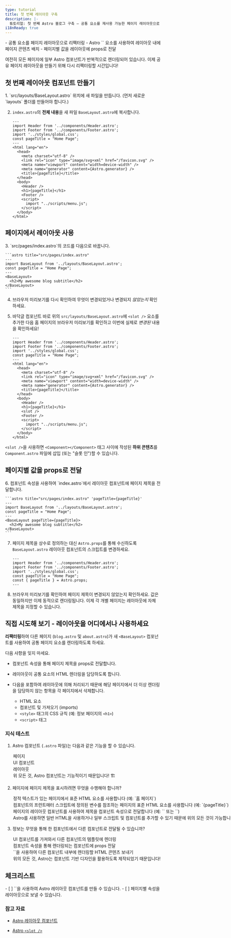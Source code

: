 ```yaml
---
type: tutorial
title: 첫 번째 레이아웃 구축
description: |-
  튜토리얼: 첫 번째 Astro 블로그 구축 — 공통 요소를 재사용 가능한 페이지 레이아웃으로 리팩터링
i18nReady: true
---
```



<PreCheck>
  - 공통 요소를 페이지 레이아웃으로 리팩터링
  - Astro `<slot />` 요소를 사용하여 레이아웃 내에 페이지 콘텐츠 배치
  - 페이지별 값을 레이아웃에 props로 전달
</PreCheck>

여전히 모든 페이지에 일부 Astro 컴포넌트가 반복적으로 렌더링되어 있습니다. 이제 공유 페이지 레이아웃을 만들기 위해 다시 리팩터링할 시간입니다!

## 첫 번째 레이아웃 컴포넌트 만들기

<Steps>
1. `src/layouts/BaseLayout.astro` 위치에 새 파일을 만듭니다. (먼저 새로운 `layouts` 폴더를 만들어야 합니다.)

2. `index.astro`의 **전체 내용**을 새 파일 `BaseLayout.astro`에 복사합니다.

    ```astro title="src/layouts/BaseLayout.astro"
    ---
    import Header from '../components/Header.astro';
    import Footer from '../components/Footer.astro';
    import '../styles/global.css';
    const pageTitle = "Home Page";
    ---
    <html lang="en">
      <head>
        <meta charset="utf-8" />
        <link rel="icon" type="image/svg+xml" href="/favicon.svg" />
        <meta name="viewport" content="width=device-width" />
        <meta name="generator" content={Astro.generator} />
        <title>{pageTitle}</title>
      </head>
      <body>
        <Header />
        <h1>{pageTitle}</h1>
        <Footer />
        <script>
          import "../scripts/menu.js";
        </script>
      </body>
    </html>
    ```
</Steps>

## 페이지에서 레이아웃 사용

<Steps>
3. `src/pages/index.astro`의 코드를 다음으로 바꿉니다.

    ```astro title="src/pages/index.astro"
    ---
    import BaseLayout from '../layouts/BaseLayout.astro';
    const pageTitle = "Home Page";
    ---
    <BaseLayout>
      <h2>My awesome blog subtitle</h2>
    </BaseLayout>
    ```
 
4. 브라우저 미리보기를 다시 확인하여 무엇이 변경되었거나 변경되지 _않았는지_ 확인하세요.
    
5. 바닥글 컴포넌트 바로 위의 `src/layouts/BaseLayout.astro`에 `<slot />` 요소를 추가한 다음 홈 페이지의 브라우저 미리보기를 확인하고 이번에 실제로 _변경된_ 내용을 확인하세요!

    ```astro title="src/layouts/BaseLayout.astro" ins={18}
    ---
    import Header from '../components/Header.astro';
    import Footer from '../components/Footer.astro';
    import '../styles/global.css';
    const pageTitle = "Home Page";
    ---
    <html lang="en">
      <head>
        <meta charset="utf-8" />
        <link rel="icon" type="image/svg+xml" href="/favicon.svg" />
        <meta name="viewport" content="width=device-width" />
        <meta name="generator" content={Astro.generator} />
        <title>{pageTitle}</title>
      </head>
      <body>
        <Header />
        <h1>{pageTitle}</h1>
        <slot />
        <Footer />
        <script>
          import "../scripts/menu.js";
        </script>
      </body>
    </html>
    ```
</Steps>

 `<slot />`을 사용하면 `<Component></Component>` 태그 사이에 작성된 **하위 콘텐츠**를 `Component.astro` 파일에 삽입 (또는 "슬롯 인")할 수 있습니다.

## 페이지별 값을 props로 전달

<Steps>
6. 컴포넌트 속성을 사용하여 `index.astro`에서 레이아웃 컴포넌트에 페이지 제목을 전달합니다.

    ```astro title="src/pages/index.astro" 'pageTitle={pageTitle}'
    ---
    import BaseLayout from '../layouts/BaseLayout.astro';
    const pageTitle = "Home Page";
    ---
    <BaseLayout pageTitle={pageTitle}>
      <h2>My awesome blog subtitle</h2>
    </BaseLayout>
    ```

7. 페이지 제목을 상수로 정의하는 대신 `Astro.props`를 통해 수신하도록 `BaseLayout.astro` 레이아웃 컴포넌트의 스크립트를 변경하세요.

    ```astro title="src/layouts/BaseLayout.astro" del={5} ins={6}
    ---
    import Header from '../components/Header.astro';
    import Footer from '../components/Footer.astro';
    import '../styles/global.css';
    const pageTitle = "Home Page";
    const { pageTitle } = Astro.props;
    ---
    ```

8. 브라우저 미리보기를 확인하여 페이지 제목이 변경되지 않았는지 확인하세요. 값은 동일하지만 이제 동적으로 렌더링됩니다. 이제 각 개별 페이지는 레이아웃에 자체 제목을 지정할 수 있습니다.
</Steps>

<Box icon="puzzle-piece">

## 직접 시도해 보기 - 레이아웃을 어디에서나 사용하세요

**리팩터링**하여 다른 페이지 (`blog.astro` 및 `about.astro`)가 새 `<BaseLayout>` 컴포넌트를 사용하여 공통 페이지 요소를 렌더링하도록 하세요.

다음 사항을 잊지 마세요.

- 컴포넌트 속성을 통해 페이지 제목을 props로 전달합니다.

- 레이아웃이 공통 요소의 HTML 렌더링을 담당하도록 합니다.

- 다음을 포함하여 레이아웃에 의해 처리되기 때문에 해당 페이지에서 더 이상 렌더링을 담당하지 않는 항목을 각 페이지에서 삭제합니다.

  - HTML 요소
  - 컴포넌트 및 가져오기 (imports)
  - `<style>` 태그의 CSS 규칙 (예: 정보 페이지의 `<h1>`)
  - `<script>` 태그
</Box>

<Box icon="question-mark">

### 지식 테스트

1. Astro 컴포넌트 (`.astro` 파일)는 다음과 같은 기능을 할 수 있습니다.

    <MultipleChoice>
      <Option>페이지</Option>
      <Option>UI 컴포넌트</Option>
      <Option>레이아웃</Option>
      <Option isCorrect>위 모든 것, Astro 컴포넌트는 기능적이기 때문입니다! 🏗️</Option>
    </MultipleChoice>

2. 페이지에 페이지 제목을 표시하려면 무엇을 수행해야 합니까?

    <MultipleChoice>
      <Option>
        정적 텍스트가 있는 페이지에서 표준 HTML 요소를 사용합니다 (예: `<h1>홈 페이지</h1>`)
      </Option>
      <Option>
        컴포넌트의 프런트매터 스크립트에 정의된 변수를 참조하는 페이지의 표준 HTML 요소를 사용합니다 (예: `<h1>{pageTitle}</h1>`)
      </Option>
      <Option>
        페이지의 레이아웃 컴포넌트를 사용하여 제목을 컴포넌트 속성으로 전달합니다 (예: `<BaseLayout title="Home Page" />` 또는 `<BaseLayout title={pageTitle} />`)
      </Option>
      <Option isCorrect>
        Astro를 사용하면 일반 HTML을 사용하거나 일부 스크립트 및 컴포넌트를 추가할 수 있기 때문에 위의 모든 것이 가능합니다! 💪
      </Option>
    </MultipleChoice>

3. 정보는 무엇을 통해 한 컴포넌트에서 다른 컴포넌트로 전달될 수 있습니까?

    <MultipleChoice>
      <Option>
        UI 컴포넌트를 가져와서 다른 컴포넌트의 템플릿에 렌더링
      </Option>
      <Option>
        컴포넌트 속성을 통해 렌더링되는 컴포넌트에 props 전달
      </Option>
      <Option>
        `<slot />`을 사용하여 다른 컴포넌트 내부에 렌더링할 HTML 콘텐츠 보내기
      </Option>
      <Option isCorrect>
        위의 모든 것, Astro는 컴포넌트 기반 디자인을 활용하도록 제작되었기 때문입니다!    
      </Option>
    </MultipleChoice>

</Box>

<Box icon="check-list">

## 체크리스트

<Checklist>
- [ ] `<slot />`을 사용하여 Astro 레이아웃 컴포넌트를 만들 수 있습니다.
- [ ] 페이지별 속성을 레이아웃으로 보낼 수 있습니다.
</Checklist>
</Box>

### 참고 자료

- [Astro 레이아웃 컴포넌트](/ko/basics/layouts/)

- [Astro `<slot />`](/ko/basics/astro-components/#슬롯)
